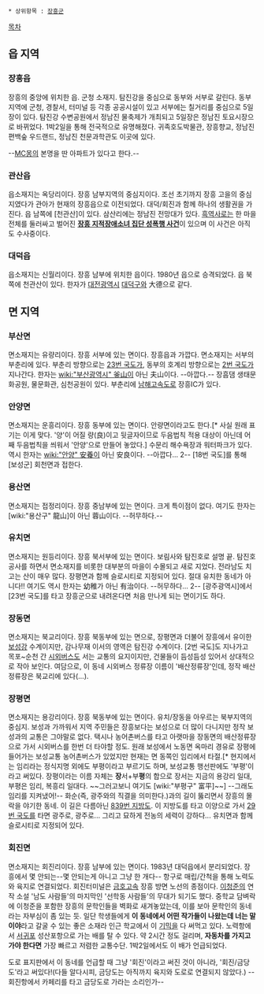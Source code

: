  * 상위항목 : [[장흥군]]

[[목차]]
== 읍 지역 ==
=== 장흥읍 ===
장흥의 중앙에 위치한 읍. 군청 소재지. 탐진강을 중심으로 동부와 서부로 갈린다. 동부지역에 군청, 경찰서, 터미널 등 각종 공공시설이 있고 서부에는 칠거리를 중심으로 5일장이 있다. 탐진강 수변공원에서 정남진 물축제가 개최되고 5일장은 정남진 토요시장으로 바뀌었다. 1박2일을 통해 전국적으로 유명해졌다. 귀족호도박물관, 장흥향교, 정남진 편백숲 우드랜드, 정남진 천문과학관도 이곳에 있다.

--[[MC몽]]의 본명을 딴 아파트가 있다고 한다.--

=== 관산읍 ===
읍소재지는 옥당리이다. 장흥 남부지역의 중심지이다. 조선 초기까지 장흥 고을의 중심지였다가 관아가 현재의 장흥읍으로 이전되었다. 대덕/회진과 함께 하나의 생활권을 가진다. 읍 남쪽에 [천관산]이 있다. 삼산리에는 정남진 전망대가 있다. [[흑역사]]로는 한 마을 전체를 둘러싸고 벌어진 '''[[장흥 지적장애소녀 집단 성폭행 사건]]'''이 있으며 이 사건은 아직도 수사중이다.

=== 대덕읍 ===
읍소재지는 신월리이다. 장흥 남부에 위치한 읍이다. 1980년 읍으로 승격되었다. 읍 북쪽에 천관산이 있다. 한자가 [[대전광역시]] [[대덕구]]와 大德으로 같다.

== 면 지역 ==
=== 부산면 ===
면소재지는 유량리이다. 장흥 서부에 있는 면이다. 장흥읍과 가깝다. 면소재지는 서부의 부춘리에 있다. 부춘리 방향으로는 [[23번 국도]]가, 동부의 호계리 방향으로는 [[2번 국도]]가 지나간다. 한자는 [[wiki:"부산광역시" 釜山]]이 아닌 夫山이다. --아깝다.-- 장흠댐 생태문화공원, 물문화관, 심천공원이 있다. 부춘리에 [[남해고속도로]] 장흥IC가 있다.

=== 안양면 ===
면소재지는 운흥리이다. 장흥 동부에 있는 면이다. 안량면이라고도 한다.[* 사실 원래 표기는 이게 맞다. '양'이 어질 량(良)이고 뒷글자이므로 두음법칙 적용 대상이 아닌데 어째 두음법칙을 씌워서 '안양'으로 만들어 놓았다.] 수문리 해수욕장과 워터파크가 있다. 역시 한자는 [[wiki:"안양" 安養]]이 아닌 安良이다. --아깝다... 2-- [18번 국도]를 통해 [보성군] 회천면과 접한다.

=== 용산면 ===
면소재지는 접정리이다. 장흥 중남부에 있는 면이다. 크게 특이점이 없다. 여기도 한자는 [wiki:"용산구" 龍山]이 아닌 蓉山이다. --허무하다.--

=== 유치면 ===
면소재지는 원등리이다. 장흥 북서부에 있는 면이다. 보림사와 탐진호로 설명 끝. 탐진호 공사를 하면서 면소재지를 비롯한 대부분의 마을이 수몰되고 새로 지었다. 전라남도 치고는 산이 매우 많다. 장평면과 함께 슬로시티로 지정되어 있다. 절대 유치한 동네가 아니다!! 여기도 역시 한자는 幼稚가 아닌 有治이다. --허무하다... 2-- [광주광역시]에서 [23번 국도]를 타고 장흥군으로 내려온다면 처음 만나게 되는 면이기도 하다.

=== 장동면 ===
면소재지는 북교리이다. 장흥 북동부에 있는 면으로, 장평면과 더불어 장흥에서 유이한 [[보성강]] 수계이지만, 감나무재 이서의 영역은 탐진강 수계이다. [2번 국도]도 지나가고 목포~순천 간 [[시외버스]]도 서는 교통의 요지이지만, 건물들이 듬성듬성 있어서 상대적으로 작아 보인다. 여담으로, 이 동네 시외버스 정류장 이름이 '배산정류장'인데, 정작 배산정류장은 북교리에 있다(...).

=== 장평면 ===
면소재지는 용강리이다. 장흥 북동부에 있는 면이다. 유치/장동을 아우르는 북부지역의 중심지. 보성과 가까워서 지역 주민들은 장흥보다는 보성으로 더 많이 다니지만 정작 보성과의 교통은 그야말로 없다. 택시나 농어촌버스를 타고 아랫마을 장동면의 배산정류장으로 가서 시외버스를 한번 더 타야할 정도. 원래 보성에서 노동면 옥마리 경유로 장평에 들어가는 보성교통 농어촌버스가 있었지만 현재는 면 동쪽인 임리에서 타절.[* 현지에서는 임리라는 정식지명 외에도 부평이라고 부르기도 하며, 보성교통 행선판에도 '부평'이라고 써있다. 장평이라는 이름 자체는 '''장'''서+부'''평'''의 합으로 장서는 지금의 용강리 일대, 부평은 임리, 복흥리 일대다. ~~그러고보니 여기도 [wiki:"부평구" 富平]~~] --그래도 임리를 지켜냈어!-- 화순(즉, 광주와의 직결을 의미한다.)과의 길이 뚫리면서 장흥의 몰락을 야기한 동네. 이 길은 다름아닌 [[839번 지방도]]. 이 지방도를 타고 이양으로 가서 [[29번 국도]]를 타면 광주로, 광주로... 그리고 묘하게 전농의 세력이 강하다... 유치면과 함께 슬로시티로 지정되어 있다.
=== 회진면 ===
면소재지는 회진리이다. 장흥 남부에 있는 면이다. 1983년 대덕읍에서 분리되었다. 장흥에서 몇 안되는--몇 안되는게 아니고 그냥 한 개다-- 항구로 매립/간척을 통해 노력도와 육지로 연결되었다. 회진터미널은 [[금호고속]] 장흥 방면 노선의 종점이다. [[이청준]]의 연작 소설 '남도 사람들'의 마지막인 '선학동 사람들'의 무대가 되기도 했다. 중학교 담벼락에 이청준을 포함한 장흥의 문학인들을 벽화로 새겨놓았는데, 이를 보아 문학인의 동네라는 자부심이 좀 있는 듯. 일단 학생들에게 '''이 동네에서 어떤 작가들이 나왔는데 너는 말이야'''라고 갈굴 수 있는 좋은 소재라 인근 학교에서 이 [[기믹]]을 다 써먹고 있다. 노력항에서 [[서귀포]] 성산포항으로 가는 배를 탈 수 있다. 약 2시간 정도 걸리며, '''자동차를 가지고 가야 한다면''' 가장 빠르고 저렴한 교통수단. 1박2일에서도 이 배가 언급되었다.

도로 표지판에서 이 동네를 언급할 때 그냥 '회진'이라고 써진 것이 아니라, '회진/금당도'라고 써있다!(다들 알다시피, 금당도는 아직까지 육지와 도로로 연결되지 않았다.) --회진항에서 카페리를 타고 금당도로 가라는 소리인가--
